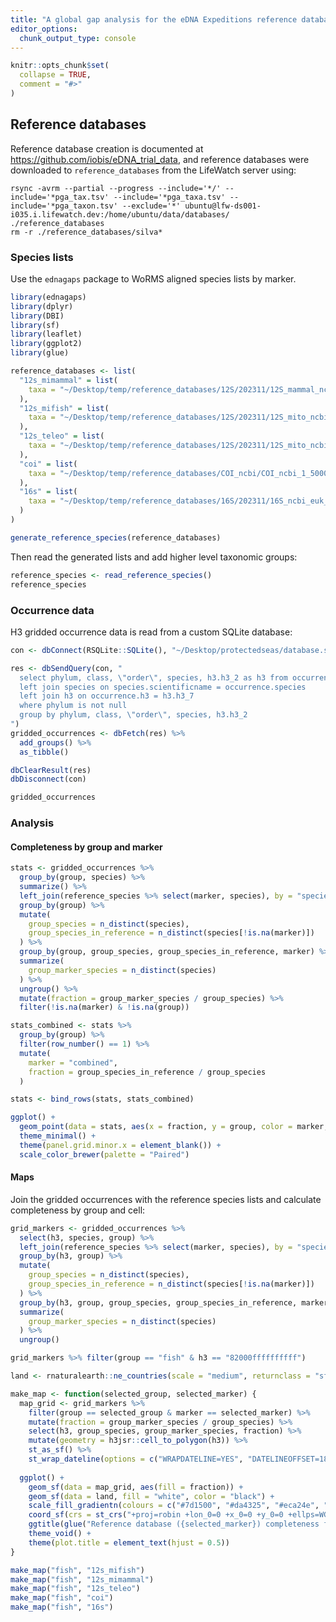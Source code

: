 ```yaml
---
title: "A global gap analysis for the eDNA Expeditions reference databases"
editor_options: 
  chunk_output_type: console
---
```


```r
knitr::opts_chunk$set(
  collapse = TRUE,
  comment = "#>"
)
```

## Reference databases

Reference database creation is documented at <https://github.com/iobis/eDNA_trial_data>, and reference databases were downloaded to `reference_databases` from the LifeWatch server using:

```
rsync -avrm --partial --progress --include='*/' --include='*pga_tax.tsv' --include='*pga_taxa.tsv' --include='*pga_taxon.tsv' --exclude='*' ubuntu@lfw-ds001-i035.i.lifewatch.dev:/home/ubuntu/data/databases/ ./reference_databases
rm -r ./reference_databases/silva*
```

### Species lists

Use the `ednagaps` package to WoRMS aligned species lists by marker.

```r
library(ednagaps)
library(dplyr)
library(DBI)
library(sf)
library(leaflet)
library(ggplot2)
library(glue)
```

```r
reference_databases <- list(
  "12s_mimammal" = list(
    taxa = "~/Desktop/temp/reference_databases/12S/202311/12S_mammal_ncbi_1_50000_pcr_pga_taxa.tsv"
  ),
  "12s_mifish" = list(
    taxa = "~/Desktop/temp/reference_databases/12S/202311/12S_mito_ncbi_1_50000_mifish_pcr_pga_taxa.tsv"
  ),
  "12s_teleo" = list(
    taxa = "~/Desktop/temp/reference_databases/12S/202311/12S_mito_ncbi_1_50000_teleo_pcr_pga_taxa.tsv"
  ),
  "coi" = list(
    taxa = "~/Desktop/temp/reference_databases/COI_ncbi/COI_ncbi_1_50000_pcr_pga_taxon.tsv"
  ),
  "16s" = list(
    taxa = "~/Desktop/temp/reference_databases/16S/202311/16S_ncbi_euk_1_50000_pga_taxa.tsv"
  )
)

generate_reference_species(reference_databases)
```

Then read the generated lists and add higher level taxonomic groups:

```r
reference_species <- read_reference_species()
reference_species
```

### Occurrence data

H3 gridded occurrence data is read from a custom SQLite database:

```r
con <- dbConnect(RSQLite::SQLite(), "~/Desktop/protectedseas/database.sqlite")

res <- dbSendQuery(con, "
  select phylum, class, \"order\", species, h3.h3_2 as h3 from occurrence
  left join species on species.scientificname = occurrence.species
  left join h3 on occurrence.h3 = h3.h3_7
  where phylum is not null
  group by phylum, class, \"order\", species, h3.h3_2
")
gridded_occurrences <- dbFetch(res) %>% 
  add_groups() %>%
  as_tibble()

dbClearResult(res)
dbDisconnect(con)

gridded_occurrences
```

### Analysis

#### Completeness by group and marker

```r
stats <- gridded_occurrences %>%
  group_by(group, species) %>%
  summarize() %>% 
  left_join(reference_species %>% select(marker, species), by = "species") %>%
  group_by(group) %>%
  mutate(
    group_species = n_distinct(species),
    group_species_in_reference = n_distinct(species[!is.na(marker)])
  ) %>%
  group_by(group, group_species, group_species_in_reference, marker) %>%
  summarize(
    group_marker_species = n_distinct(species)
  ) %>%
  ungroup() %>% 
  mutate(fraction = group_marker_species / group_species) %>%
  filter(!is.na(marker) & !is.na(group))

stats_combined <- stats %>%
  group_by(group) %>% 
  filter(row_number() == 1) %>%
  mutate(
    marker = "combined",
    fraction = group_species_in_reference / group_species
  )

stats <- bind_rows(stats, stats_combined)

ggplot() +
  geom_point(data = stats, aes(x = fraction, y = group, color = marker, shape = marker), size = 3) +
  theme_minimal() +
  theme(panel.grid.minor.x = element_blank()) +
  scale_color_brewer(palette = "Paired")
```

#### Maps

Join the gridded occurrences with the reference species lists and calculate completeness by group and cell:

```r
grid_markers <- gridded_occurrences %>%
  select(h3, species, group) %>%
  left_join(reference_species %>% select(marker, species), by = "species") %>%
  group_by(h3, group) %>%
  mutate(
    group_species = n_distinct(species),
    group_species_in_reference = n_distinct(species[!is.na(marker)])
  ) %>%
  group_by(h3, group, group_species, group_species_in_reference, marker) %>%
  summarize(
    group_marker_species = n_distinct(species)
  ) %>%
  ungroup()

grid_markers %>% filter(group == "fish" & h3 == "82000ffffffffff")
```

```r
land <- rnaturalearth::ne_countries(scale = "medium", returnclass = "sf")

make_map <- function(selected_group, selected_marker) {
  map_grid <- grid_markers %>%
    filter(group == selected_group & marker == selected_marker) %>%
    mutate(fraction = group_marker_species / group_species) %>%
    select(h3, group_species, group_marker_species, fraction) %>%
    mutate(geometry = h3jsr::cell_to_polygon(h3)) %>%
    st_as_sf() %>%
    st_wrap_dateline(options = c("WRAPDATELINE=YES", "DATELINEOFFSET=180"))
  
  ggplot() +
    geom_sf(data = map_grid, aes(fill = fraction)) +
    geom_sf(data = land, fill = "white", color = "black") +
    scale_fill_gradientn(colours = c("#7d1500", "#da4325", "#eca24e", "#e7e2bc", "#5cc3af", "#0a6265"), values = seq(0, 1, 0.2)) +
    coord_sf(crs = st_crs("+proj=robin +lon_0=0 +x_0=0 +y_0=0 +ellps=WGS84 +datum=WGS84 +units=m +no_defs")) +
    ggtitle(glue("Reference database ({selected_marker}) completeness for {selected_group}")) +
    theme_void() +
    theme(plot.title = element_text(hjust = 0.5))
}

make_map("fish", "12s_mifish")
make_map("fish", "12s_mimammal")
make_map("fish", "12s_teleo")
make_map("fish", "coi")
make_map("fish", "16s")
```
